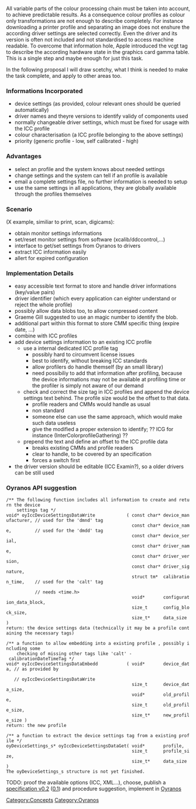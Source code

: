 All variable parts of the colour processing chain must be taken into account, to achieve predictable results. As a consequence colour profiles as colour only transformations are not enough to describe completely. For instance downloading a printer profile and separating an image does not enshure the according driver settings are selected correctly. Even the driver and its version is often not included and not standardised to access machine readable. To overcome that information hole, Apple introduced the vcgt tag to describe the according hardware state in the graphics card gamma table. This is a single step and maybe enough for just this task.

In the following proposal I will draw scetchy, what I think is needed to make the task complete, and apply to other areas too.

=== Informations Incorporated ===
* device settings (as provided, colour relevant ones should be queried automatically)
* driver names and theyre versions to identify validy of components used
* normally changeable driver settings, which must be fixed for usage with the ICC profile
* colour characterisation (a ICC profile belonging to the above settings)
* priority (generic profile - low, self calibrated - high)

=== Advantages ===
* select an profile and the system knows about needed settings
* change settings and the system can tell if an profile is available
* email a complete settings file, no further information is needed to setup
* use the same settings in all applications, they are globally available through the profiles themselves

=== Scenario ===
(X example, similiar to print, scan, digicams):
* obtain monitor settings informations
* set/reset monitor settings from software (xcalib/ddccontrol,...)
* interface to get/set settings from Oyranos to drivers
* extract ICC information easily
* allert for expired configuration

=== Implementation Details ===
* easy accessible text format to store and handle driver informations (key/value pairs)
* driver identifier (which every application can eighter understand or reject the whole profile)
* possibly allow data blobs too, to allow compressed content
* Graeme Gill suggested to use an magic number to identify the blob.
* additional part within this format to store CMM specific thing (expire date, ...)
* combine with ICC profiles
* add device settings information to an existing ICC profile
** use a internal dedicated ICC profile tag
*** possibly hard to circumvent license issues
*** best to identify, without breaking ICC standards
*** allow profilers do handle  themself (by an small library)
*** need possibiliy to add that information after profiling, because the device informations may not be available at profiling time or the profiler is simply not aware of our demand
** check and correct the size tag in ICC profiles and append the device settings text behind. The profile size would be the offset to that data.
*** profile readers and CMMs would handle as usual
*** non standard
*** someone else can use the same approach, which would make such data useless
*** give the modified a proper extension to identify; ?? ICG for instance (InterColorprofileGathering) ??
** prepend the text and define an offset to the ICC profile data
*** breaks existing CMMs and profile readers
*** clear to handle, to be covered by an specification
*** forces a switch first
* the driver version should be editable (ICC Examin?), so a older drivers can be still used

=== Oyranos API suggestion ===
 /** The following function includes all information to create and return the device 
     settings tag */
 void* oyIccDeviceSettingsDataWrite            ( const char* device_manufacturer, // used for the 'dmnd' tag
                                                 const char* device_name,         // used for the 'dmdd' tag
                                                 const char* device_serial,
                                                 const char* driver_name,
                                                 const char* driver_version,
                                                 const char* driver_signature,
                                                 struct tm*  calibration_time,    // used for the 'calt' tag
                                                                                  // needs <time.h>
                                                 void*       configuration_data_block,
                                                 size_t      config_block_size,
                                                 size_t*     data_size )
 return: the device settings data (technically it may be a profile containing the necessary tags)

 /** a function to allow embedding into a existing profile , possibly including some 
     checking of missing other tags like 'calt' - calibrationDateTimeTag */
 void* oyIccDeviceSettingsDataEmbedd           ( void*       device_data, // as provided by
                                                                          // oyIccDeviceSettingsDataWrite
                                                 size_t      device_data_size,
                                                 void*       old_profile,
                                                 size_t      old_profile_size,
                                                 size_t*     new_profile_size )
 return: the new profile

 /** a function to extract the device settings tag from a existing profile */
 oyDeviceSettings_s* oyIccDeviceSettingsDataGet( void*       profile,
                                                 size_t      profile_size,
                                                 size_t*     data_size )
 The oyDeviceSettings_s structure is not yet finished.

TODO: proof the available options (ICC, XML...), choose, publish a [[Device Settings in ICC 0.2|specification v0.2]] ([[Device Settings in ICC 0.1|0.1]]) and procedure suggestion, implement in [[Oyranos]]

[[Category:Concepts]]
[[Category:Oyranos]]